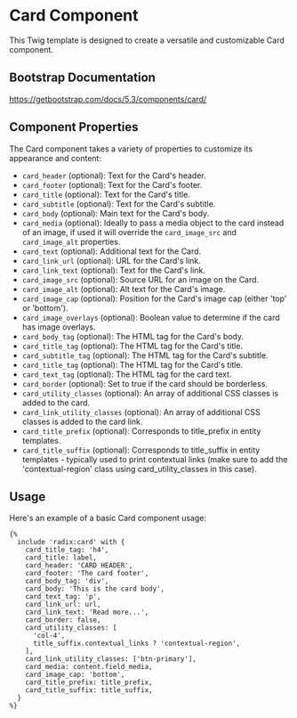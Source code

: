 # Card Component

This Twig template is designed to create a versatile and customizable Card component.

## Bootstrap Documentation

<https://getbootstrap.com/docs/5.3/components/card/>

## Component Properties

The Card component takes a variety of properties to customize its appearance and content:

- `card_header` (optional): Text for the Card's header.
- `card_footer` (optional): Text for the Card's footer.
- `card_title` (optional): Text for the Card's title.
- `card_subtitle` (optional): Text for the Card's subtitle.
- `card_body` (optional): Main text for the Card's body.
- `card_media` (optional): Ideally to pass a media object to the card instead of an image, if used it will override the `card_image_src` and `card_image_alt` properties.
- `card_text` (optional): Additional text for the Card.
- `card_link_url` (optional): URL for the Card's link.
- `card_link_text` (optional): Text for the Card's link.
- `card_image_src` (optional): Source URL for an image on the Card.
- `card_image_alt` (optional): Alt text for the Card's image.
- `card_image_cap` (optional): Position for the Card's image cap (either 'top' or 'bottom').
- `card_image_overlays` (optional): Boolean value to determine if the card has image overlays.
- `card_body_tag` (optional): The HTML tag for the Card's body.
- `card_title_tag` (optional): The HTML tag for the Card's title.
- `card_subtitle_tag` (optional): The HTML tag for the Card's subtitle.
- `card_title_tag` (optional): The HTML tag for the Card's title.
- `card_text_tag` (optional): The HTML tag for the card text.
- `card_border` (optional): Set to true if the card should be borderless.
- `card_utility_classes` (optional): An array of additional CSS classes is added to the card.
- `card_link_utility_classes` (optional): An array of additional CSS classes is added to the card link.
- `card_title_prefix` (optional): Corresponds to title_prefix in entity templates.
- `card_title_suffix` (optional): Corresponds to title_suffix in entity templates - typically used to print contextual links (make sure to add the 'contextual-region' class using card_utility_classes in this case).

## Usage

Here's an example of a basic Card component usage:

```twig
{%
  include 'radix:card' with {
    card_title_tag: 'h4',
    card_title: label,
    card_header: 'CARD HEADER',
    card_footer: 'The card footer',
    card_body_tag: 'div',
    card_body: 'This is the card body',
    card_text_tag: 'p',
    card_link_url: url,
    card_link_text: 'Read more...',
    card_border: false,
    card_utility_classes: [
      'col-4',
      title_suffix.contextual_links ? 'contextual-region',
    ],
    card_link_utility_classes: ['btn-primary'],
    card_media: content.field_media,
    card_image_cap: 'bottom',
    card_title_prefix: title_prefix,
    card_title_suffix: title_suffix,
  }
%}
```
